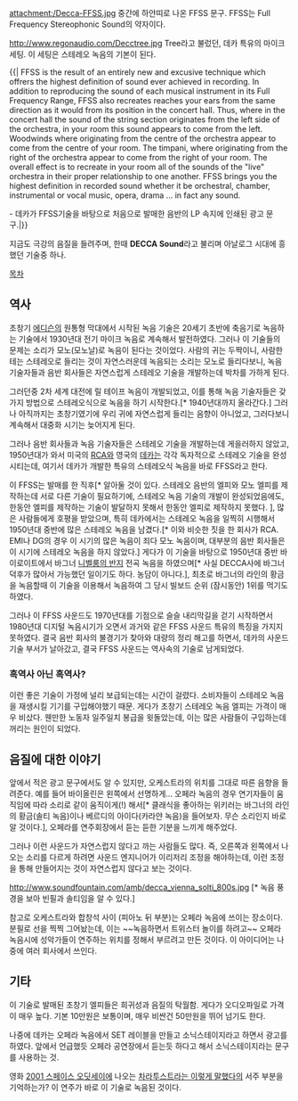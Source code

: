 attachment:/Decca-FFSS.jpg
중간에 하얀띠로 나온 FFSS 문구. FFSS는 Full Frequency Stereophonic Sound의 약자이다.

http://www.regonaudio.com/Decctree.jpg
Tree라고 불렀던, 데카 특유의 마이크 세팅. 이 세팅은 스테레오 녹음의 기본이 된다.

{{| FFSS is the result of an entirely new and excusive technique which offrers the highest definition of sound ever achieved in recording. In addition to reproducing the sound of each musical instrument in its Full Frequency Range, FFSS also recreates reaches your ears from the same direction as it would from its position in the concert hall. Thus, where in the concert hall the sound of the string section originates from the left side of the orchestra, in your room this sound appears to come from the left. Woodwinds where originating from the centre of the orchestra appear to come from the centre of your room. The timpani, where originating from the right of the orchestra appear to come from the right of your room. The overall effect is to recreate in your room all of the sounds of the "live" orchestra in their proper relationship to one another. FFSS brings you the highest definition in recorded sound whether it be orchestral, chamber, instrumental or vocal music, opera, drama ... in fact any sound. 

- 데카가 FFSS기술을 바탕으로 처음으로 발매한 음반의 LP 속지에 인쇄된 광고 문구.|}}

지금도 극강의 음질을 들려주며, 한때 '''DECCA Sound'''라고 불리며 아날로그 시대에 흥했던 기술중 하나.

[[목차]]
== 역사 ==
초창기 [[에디슨]]의 원통형 막대에서 시작된 녹음 기술은 20세기 초반에 축음기로 녹음하는 기술에서 1930년대 전기 마이크 녹음로 계속해서 발전하였다. 그러나 이 기술들의 문제는 소리가 모노(모노날)로 녹음이 된다는 것이었다. 사람의 귀는 두짝이니, 사람한테는 스테레오로 들리는 것이 자연스러운데 녹음되는 소리는 모노로 들리다보니, 녹음 기술자들과 음반 회사들은 자연스럽게 스테레오 기술을 개발하는데 박차를 가하게 된다.

그러던중 2차 세계 대전에 릴 테이프 녹음이 개발되었고, 이를 통해 녹음 기술자들은 갖가지 방법으로 스테레오식으로 녹음을 하기 시작한다.[* 1940년대까지 올라간다.] 그러나 아직까지는 초창기였기에 우리 귀에 자연스럽게 들리는 음향이 아니었고, 그러다보니 계속해서 대중화 시기는 늦어지게 된다.

그러나 음반 회사들과 녹음 기술자들은 스테레오 기술을 개발하는데 게을러하지 않았고, 1950년대가 와서 미국의 [[RCA]]와 영국의 [[데카]]는 각각 독자적으로 스테레오 기술을 완성시티는데, 여기서 데카가 개발한 특유의 스테레오식 녹음을 바로 FFSS라고 한다.

이 FFSS는 발매를 한 직후[* 알아둘 것이 있다. 스테레오 음반의 엘피와 모노 엘피를 제작하는데 서로 다른 기술이 필요하기에, 스테레오 녹음 기술의 개발이 완성되었음에도, 한동안 엘피를 제작하는 기술이 발달하지 못해서 한동안 엘피로 제작하지 못했다. ], 많은 사람들에게 호평을 받았으며, 특히 데카에서는 스테레오 녹음을 일찍히 시행해서 1950년대  중반에 많은 스테레오 녹음을 남겼다.[* 이와 비슷한 짓을 한 회사가 RCA. EMI나 DG의 경우 이 시기의 많은 녹음이 죄다 모노 녹음이며, 대부분의 음반 회사들은 이 시기에 스테레오 녹음을 하지 않았다.] 게다가 이 기술을 바탕으로 1950년대 중반 바이로이트에서 바그너 [[니벨룽의 반지]] 전곡 녹음을 하였으며[* 사실 DECCA사에 바그너 덕후가 많아서 가능했던 일이기도 하다. 농담이 아니다.], 최초로 바그너의 라인의 황금을 녹음할때 이 기술을 이용해서 녹음하여 그 당시 빌보드 순위 (잠시동안) 1위를 먹기도 하였다.

그러나 이 FFSS 사운드도 1970년대를 기점으로 슬슬 내리막길을 걷기 시작하면서 1980년대 디지털 녹음시기가 오면서 과거와 같은 FFSS 사운드 특유의 특징을 가지지 못하였다. 결국 음반 회사의 불경기가 찾아와 대량의 정리 해고를 하면서, 데카의 사운드 기술 부서가 날아갔고, 결국 FFSS 사운드는 역사속의 기술로 남게되었다.

=== 흑역사 아닌 흑역사? ===
이런 좋은 기술이 가정에 널리 보급되는데는 시간이 걸렸다. 소비자들이 스테레오 녹음을 재생시킬 기기를 구입해야했기 때문. 게다가 초창기 스테레오 녹음 엘피는 가격이 매우 비샀다. 웬만한 노동자 일주일치 봉급을 윗돌았는데, 이는 많은 사람들이 구입하는데 꺼리는 원인이 되었다.

== 음질에 대한 이야기 ==
앞에서 적은 광고 문구에서도 알 수 있지만, 오케스트라의 위치를 그대로 따른 음향을 들려준다. 예를 들어 바이올린은 왼쪽에서 선명하게... 오페라 녹음의 경우 연기자들이 움직임에 따라 소리로 같이 움직이게(!) 해서[* 클래식을 좋아하는 위키러는 바그너의 라인의 황금(솔티 녹음)이나 베르디의 아이다(카라얀 녹음)을 들어보자. 무슨 소리인지 바로 알 것이다.], 오페라를 연주회장에서 듣는 듣한 기분을 느끼게 해주었다. 

그러나 이런 사운드가 자연스럽지 않다고 까는 사람들도 많다. 즉, 오른쪽과 왼쪽에서 나오는 소리를 다르게 하려면 사운드 엔지니어가 이리저리 조정을 해야하는데, 이런 조정을 통해 만들어지는 것이 자연스럽지 않다고 보는 것이다.

http://www.soundfountain.com/amb/decca_vienna_solti_800s.jpg [* 녹음 풍경을 보아 빈필과 솔티임을 알 수 있다.]

참고로 오케스트라와 합창석 사이 (피아노 뒤 부분)는 오페라 녹음에 쓰이는 장소이다. 분필로 선을 찍찍 그어놨는데, 이는 ~~녹음하면서 트위스터 놀이를 하려고~~ 오페라 녹음시에 성악가들이 연주하는 위치를 정해서 부르려고 만든 것이다. 이 아이디어는 나중에 여러 회사에서 쓰인다.

== 기타 ==
이 기술로 발매된 초창기 엘피들은 희귀성과 음질의 탁월함. 게다가 오디오파일로 가격이 매우 높다. 기본 10만원은 보통이며, 매우 비싼건 50만원을 뛰어 넘기도 한다.

나중에 데카는 오페라 녹음에서 SET 레이블을 만들고 소닉스테이지라고 하면서 광고를 하였다. 앞에서 언급했듯 오페라 공연장에서 듣는듯 하다고 해서 소닉스테이지라는 문구를 사용하는 것.

영화 [[2001 스페이스 오딧세이]]에 나오는 [[차라투스트라는 이렇게 말했다]]의 서주 부분을 기억하는가? 이 연주가 바로 이 기술로 녹음된 것이다.
